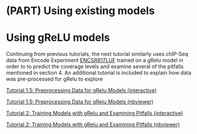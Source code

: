 # (PART) Using existing models {-}

# Using gReLU models

Continuing from previous tutorials, the next tutorial similarly uses chIP-Seq data from Encode Experiment [ENCSR817LUF](https://www.encodeproject.org/experiments/ENCSR817LUF/){target="_blank"} trained on a gRelu model in order to to predict the coverage levels and examine several of the pitfalls mentioned in section 4. An additional tutorial is included to explain how data was pre-processed for gRelu to explore 


<a href="https://colab.research.google.com/drive/1wWlFffwBpOuK9yyCWp1hY6oiG9FK_6aX?usp=sharing" target="_blank">Tutorial 1.5: Preprocessing Data for gRelu Models (interactive)</a>


<a href="https://nbviewer.org/github/sn2023imperial/genomicsmarkdown/blob/main/notebook_tutorials/Tutorial_1.5_Preprocessing_gRelu/Tutorial1.5_Preprocessing_gRelu.ipynb" target="_blank">Tutorial 1.5: Preprocessing Data for gRelu Models (nbviewer)</a>
<br>


<a href="https://colab.research.google.com/drive/17xdEjl6TDew8Fb-bZvjRMIQSZX5s95Ae?usp=sharing" target="_blank">Tutorial 2: Training Models with gRelu and Examining Pitfalls (interactive)</a>


<a href="https://nbviewer.org/github/sn2023imperial/genomicsmarkdown/blob/main/notebook_tutorials/Tutorial_2_Examining_Pitfalls_with_gRelu/Tutorial2_Grelu.ipynb" target="_blank">Tutorial 2: Training Models with gRelu and Examining Pitfalls (nbviewer)</a>
<br>

